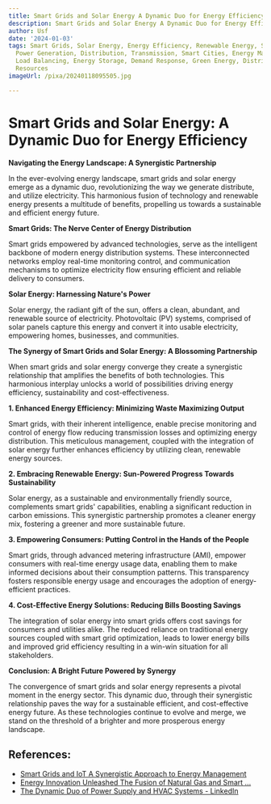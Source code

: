 ```yaml
---
title: Smart Grids and Solar Energy A Dynamic Duo for Energy Efficiency
description: Smart Grids and Solar Energy A Dynamic Duo for Energy Efficiency
author: Usf
date: '2024-01-03'
tags: Smart Grids, Solar Energy, Energy Efficiency, Renewable Energy, Sustainability,
  Power Generation, Distribution, Transmission, Smart Cities, Energy Management, Microgrids,
  Load Balancing, Energy Storage, Demand Response, Green Energy, Distributed Energy
  Resources
imageUrl: /pixa/20240118095505.jpg

---
```

# Smart  Grids  and Solar Energy: A Dynamic Duo  for Energy Efficiency

**Navigating the  Energy Landscape: A Synergistic Partnership**

In the ever-evolving energy  landscape, smart grids and  solar energy emerge as a dynamic duo, revolutionizing the way we generate distribute, and utilize electricity.  This harmonious fusion of technology and renewable energy presents a multitude of benefits, propelling us towards a sustainable and efficient energy future.

**Smart Grids: The Nerve Center of Energy Distribution**

Smart grids empowered by advanced technologies, serve as the intelligent backbone of modern energy distribution  systems. These interconnected networks employ real-time monitoring control, and communication mechanisms to optimize electricity flow  ensuring  efficient  and reliable delivery to consumers.

**Solar Energy: Harnessing Nature's Power**

Solar  energy, the radiant gift of the sun, offers a clean,  abundant, and renewable source of electricity. Photovoltaic (PV) systems, comprised of solar panels capture this energy and convert it into usable electricity, empowering homes, businesses, and communities.

**The Synergy  of Smart Grids and Solar Energy:  A Blossoming Partnership**

When smart grids  and solar energy converge they create a  synergistic relationship that amplifies the benefits of  both technologies. This harmonious interplay unlocks  a world of possibilities driving energy efficiency, sustainability and cost-effectiveness.

**1. Enhanced Energy Efficiency:  Minimizing Waste  Maximizing Output**

Smart grids, with their inherent intelligence, enable precise monitoring and control of  energy flow reducing transmission losses and optimizing energy distribution.  This meticulous management, coupled with the integration of solar energy further enhances efficiency  by utilizing clean,  renewable energy  sources.

**2. Embracing Renewable Energy: Sun-Powered Progress Towards  Sustainability**

Solar energy, as a sustainable and environmentally friendly source, complements smart grids' capabilities, enabling a significant reduction in carbon emissions.  This  synergistic partnership promotes a cleaner energy mix, fostering a greener and more  sustainable future.

**3. Empowering Consumers: Putting Control in the Hands  of the People**

Smart grids, through advanced metering infrastructure (AMI), empower consumers with real-time energy usage data, enabling them to make informed decisions about their consumption patterns. This transparency fosters  responsible energy usage and encourages the adoption of energy-efficient practices.

**4. Cost-Effective Energy Solutions: Reducing Bills Boosting Savings**

The integration of solar energy into smart grids offers cost savings for consumers and utilities alike. The reduced reliance on traditional  energy sources coupled with smart  grid optimization, leads to lower energy  bills and  improved grid efficiency resulting in a win-win situation for  all stakeholders.

**Conclusion: A Bright Future Powered by Synergy**

The convergence of smart grids and solar energy  represents a  pivotal moment in the  energy sector. This dynamic duo, through their synergistic relationship paves  the way for a  sustainable efficient, and cost-effective energy future. As these technologies continue to evolve and merge, we stand on  the threshold of a brighter and more prosperous energy landscape.

## References:
- [Smart Grids and IoT A Synergistic Approach to Energy Management](https://utilitiesone.com/smart-grids-and-iot-a-synergistic-approach-to-energy-management)
- [Energy Innovation Unleashed The Fusion of Natural Gas and Smart ...](https://energy5.com/energy-innovation-unleashed-the-fusion-of-natural-gas-and-smart-grid-networks)
- [The Dynamic Duo of Power Supply and HVAC Systems - LinkedIn](https://www.linkedin.com/pulse/unlocking-synergy-dynamic-duo-power-supply-hvac-systems-maplworld-fvpvc?trk=organization_guest_main-feed-card_feed-article-content)
